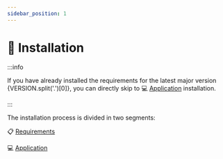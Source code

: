 ```yaml
---
sidebar_position: 1
---
```




# 🔧 Installation

<Fragment>

:::info

If you have already installed the requirements for the
latest major version {VERSION.split('.')[0]}, you
can directly skip to 💻 [Application](./application/) installation.

:::

</Fragment>

The installation process is divided in two segments:

📋 [Requirements](./requirements/)

💻 [Application](./application/)
